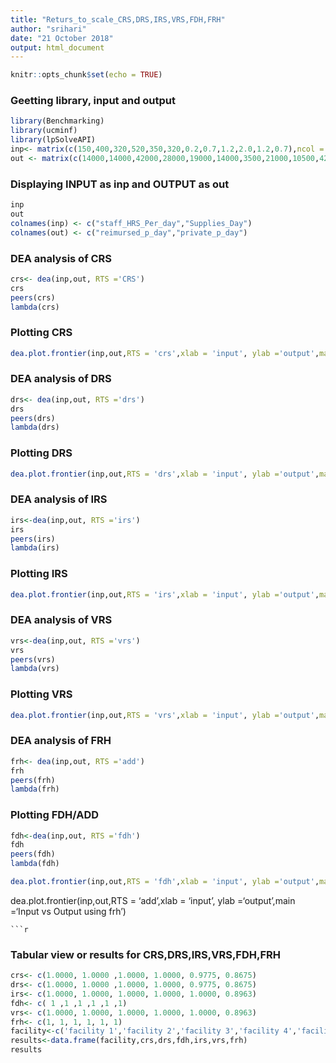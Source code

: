 ```yaml
---
title: "Returs_to_scale_CRS,DRS,IRS,VRS,FDH,FRH"
author: "srihari"
date: "21 October 2018"
output: html_document
---
```


```r
knitr::opts_chunk$set(echo = TRUE)
```

### Geetting library, input and output

```r
library(Benchmarking)
library(ucminf)
library(lpSolveAPI)
inp<- matrix(c(150,400,320,520,350,320,0.2,0.7,1.2,2.0,1.2,0.7),ncol = 2)
out <- matrix(c(14000,14000,42000,28000,19000,14000,3500,21000,10500,42000,25000,15000),ncol = 2)
```

### Displaying INPUT as inp and OUTPUT as out
```r
inp
out
colnames(inp) <- c("staff_HRS_Per_day","Supplies_Day")
colnames(out) <- c("reimursed_p_day","private_p_day")
```
### DEA analysis of CRS
```r
crs<- dea(inp,out, RTS ='CRS')
crs
peers(crs)
lambda(crs)
```
### Plotting CRS
```r
dea.plot.frontier(inp,out,RTS = 'crs',xlab = 'input', ylab ='output',main ='Input vs Output using CRS')
```
### DEA analysis of DRS
```r
drs<- dea(inp,out, RTS ='drs')
drs
peers(drs)
lambda(drs)
```
### Plotting DRS
```r
dea.plot.frontier(inp,out,RTS = 'drs',xlab = 'input', ylab ='output',main ='Input vs Output using DRS')
```
### DEA analysis of IRS
```r
irs<-dea(inp,out, RTS ='irs')
irs
peers(irs)
lambda(irs)
```
### Plotting IRS
```r
dea.plot.frontier(inp,out,RTS = 'irs',xlab = 'input', ylab ='output',main ='Input vs Output using IRS')
```

### DEA analysis of VRS
```r
vrs<-dea(inp,out, RTS ='vrs')
vrs
peers(vrs)
lambda(vrs)
```
### Plotting VRS
```r
dea.plot.frontier(inp,out,RTS = 'vrs',xlab = 'input', ylab ='output',main ='Input vs Output using VRS')
```
### DEA analysis of FRH
```r
frh<- dea(inp,out, RTS ='add')
frh
peers(frh)
lambda(frh)
```
### Plotting FDH/ADD

```r
fdh<-dea(inp,out, RTS ='fdh')
fdh
peers(fdh)
lambda(fdh)
```

```r
dea.plot.frontier(inp,out,RTS = 'fdh',xlab = 'input', ylab ='output',main ='Input vs Output using fdh')
```


dea.plot.frontier(inp,out,RTS = 'add',xlab = 'input', ylab ='output',main ='Input vs Output using frh')
```
```r
```

### Tabular view or results for CRS,DRS,IRS,VRS,FDH,FRH
```r
crs<- c(1.0000, 1.0000 ,1.0000, 1.0000, 0.9775, 0.8675)
drs<- c(1.0000, 1.0000 ,1.0000, 1.0000, 0.9775, 0.8675)
irs<- c(1.0000, 1.0000, 1.0000, 1.0000, 1.0000, 0.8963)
fdh<- c( 1 ,1 ,1 ,1 ,1 ,1)
vrs<- c(1.0000, 1.0000, 1.0000, 1.0000, 1.0000, 0.8963)
frh<- c(1, 1, 1, 1, 1, 1)
facility<-c('facility 1','facility 2','facility 3','facility 4','facility 5', 'facility 6')
results<-data.frame(facility,crs,drs,fdh,irs,vrs,frh)
results
```
